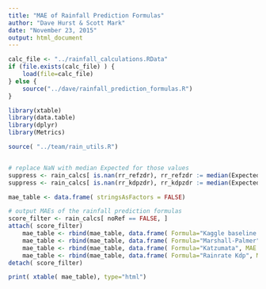 ```yaml
---
title: "MAE of Rainfall Prediction Formulas"
author: "Dave Hurst & Scott Mark"
date: "November 23, 2015"
output: html_document
---
```



```r
calc_file <- "../rainfall_calculations.RData"
if (file.exists(calc_file) ) {
    load(file=calc_file)
} else {
    source("../dave/rainfall_prediction_formulas.R")
}

library(xtable)
library(data.table)
library(dplyr)
library(Metrics)

source( "../team/rain_utils.R") 


# replace NaN with median Expected for those values
suppress <- rain_calcs[ is.nan(rr_refzdr), rr_refzdr := median(Expected)]
suppress <- rain_calcs[ is.nan(rr_kdpzdr), rr_kdpzdr := median(Expected)]

mae_table <- data.frame( stringsAsFactors = FALSE)

# output MAEs of the rainfall prediction formulas
score_filter <- rain_calcs[ noRef == FALSE, ]
attach( score_filter)
    mae_table <- rbind(mae_table, data.frame( Formula="Kaggle baseline script", MAE = mae(Expected, kaggle_mp))) 
    mae_table <- rbind(mae_table, data.frame( Formula="Marshall-Palmer", MAE = mae(Expected, Ref_rz))) 
    mae_table <- rbind(mae_table, data.frame( Formula="Katzumata", MAE = mae(Expected, rr_Katsumata_ref))) 
    mae_table <- rbind(mae_table, data.frame( Formula="Rainrate Kdp", MAE = mae(Expected, Kdp_rk))) 
detach( score_filter)

print( xtable( mae_table), type="html")
```

